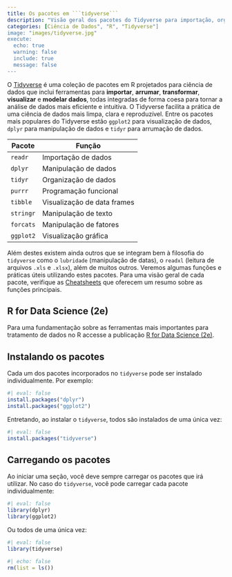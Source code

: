 ```yaml
---
title: Os pacotes em ```tidyverse```
description: "Visão geral dos pacotes do Tidyverse para importação, organização, transformação e visualização de dados."
categories: [Ciência de Dados", "R", "Tidyverse"]
image: "images/tidyverse.jpg"
execute:
  echo: true
  warning: false
  include: true
  message: false
---
```


O [Tidyverse](https://www.tidyverse.org/) é uma coleção de pacotes em R projetados para ciência de dados que inclui ferramentas para **importar**, **arrumar**, **transformar**, **visualizar** e **modelar dados**, todas integradas de forma coesa para tornar a análise de dados mais eficiente e intuitiva. O Tidyverse facilita a prática de uma ciência de dados mais limpa, clara e reproduzível. Entre os pacotes mais populares do Tidyverse estão `ggplot2` para visualização de dados, `dplyr` para manipulação de dados e `tidyr` para arrumação de dados.

| Pacote     | Função                       |
|------------|------------------------------|
| `readr`    | Importação de dados          |
| `dplyr`    | Manipulação de dados         |
| `tidyr`    | Organização de dados         |
| `purrr`    | Programação funcional        |
| `tibble`   | Visualização de data frames  |
| `stringr`  | Manipulação de texto         |
| `forcats`  | Manipulação de fatores       |
| `ggplot2`  | Visualização gráfica         |

Além destes existem ainda outros  que se integram bem à filosofia do ```tidyverse``` como o ```lubridade``` (manipulação de datas), o ```readxl``` (leitura de arquivos ```.xls``` e ```.xlsx```), além de muitos outros. Veremos algumas funções e práticas úteis utilizando estes pacotes. Para uma visão geral de cada pacote, verifique as [Cheatsheets](https://rstudio.com/resources/cheatsheets/) que oferecem um resumo sobre as funções principais.

::: {.callout-tip}

## R for Data Science (2e)

Para uma fundamentação sobre as ferramentas mais importantes para tratamento de dados no R accesse a publicação [R for Data Science (2e)](https://r4ds.hadley.nz/).

:::

## Instalando os pacotes

Cada um dos pacotes incorporados no ```tidyverse``` pode ser instalado individualmente. Por exemplo:

```r
#| eval: false
install.packages("dplyr")
install.packages("ggplot2")
```

Entretando, ao instalar o ```tidyverse```, todos são instalados de uma única vez:

```r
#| eval: false
install.packages("tidyverse")
```

## Carregando os pacotes

Ao iniciar uma seção, você deve sempre carregar os pacotes que irá utilizar. No caso do ```tidyverse```, você pode carregar cada pacote individualmente:

```r
#| eval: false
library(dplyr)
library(ggplot2)
```

Ou todos de uma única vez:

```r
#| eval: false
library(tidyverse)
```

```r
#| echo: false
rm(list = ls())
```